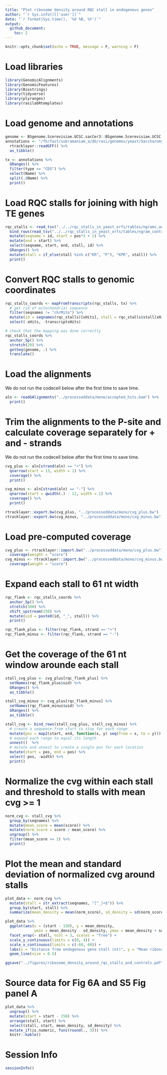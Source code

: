 ```yaml
---
title: "Plot ribosome density around RQC stall in endogenous genes"
author: "`r Sys.info()[['user']]`"
date: "`r format(Sys.time(), '%d %B, %Y')`"
output: 
  github_document:
    toc: 2
---
```


```r
knitr::opts_chunk$set(echo = TRUE, message = F, warning = F)
```


# Load libraries
```r
library(GenomicAlignments)
library(GenomicFeatures)
library(Biostrings)
library(tidyverse)
library(plyranges)
library(rasilabRtemplates)
```

# Load genome and annotations
```r
genome <- BSgenome.Scerevisiae.UCSC.sacCer3::BSgenome.Scerevisiae.UCSC.sacCer3
annotations <- "/fh/fast/subramaniam_a/db/rasi/genomes/yeast/Saccharomyces_cerevisiae/sgd/S288C_reference_genome_R64-1-1_20110203/saccharomyces_cerevisiae_R64-1-1_20110208.gff" %>% 
  rtracklayer::readGFF() %>% 
  as_tibble()

tx <- annotations %>% 
  GRanges() %>% 
  filter(type == "CDS") %>% 
  select(Name) %>% 
  split(.$Name) %>% 
  print()
```

# Load RQC stalls for joining with high TE genes
```r
rqc_stalls <- read_tsv("../../rqc_stalls_in_yeast_orfs/tables/ngrams_annotated.tsv") %>% 
  bind_rows(read_tsv("../../rqc_stalls_in_yeast_orfs/tables/ngram_control_annotated.tsv")) %>%
  mutate(seqname = id, start = pos*3 + 1) %>% 
  mutate(end = start) %>%
  select(seqname, start, end, stall, id) %>% 
  GRanges() %>% 
  mutate(stall = if_else(stall %in% c("KR", "P"), "KPR", stall)) %>% 
  print()
```

# Convert RQC stalls to genomic coordinates

```r
rqc_stalls_coords <- mapFromTranscripts(rqc_stalls, tx) %>% 
  # get rid of mitochondrial sequence
  filter(seqnames != "chrMito") %>% 
  mutate(id = seqnames(rqc_stalls)[xHits], stall = rqc_stalls$stall[xHits]) %>% 
  select(-xHits, -transcriptsHits)

# check that the mapping was done correctly
rqc_stalls_coords %>% 
  anchor_5p() %>% 
  stretch(29) %>% 
  getSeq(genome, .) %>% 
  translate()
```

# Load the alignments

We do not run the codecell below after the first time to save time.

```r
aln <- readGAlignments("../processeddata/mono/accepted_hits.bam") %>% 
  print()
```

# Trim the alignments to the P-site and calculate coverage separately for + and - strands

We do not run the codecell below after the first time to save time.

```r
cvg_plus <- aln[strand(aln) == "+"] %>% 
  qnarrow(start = 13, width = 1) %>% 
  coverage() %>% 
  print()

cvg_minus <- aln[strand(aln) == "-"] %>% 
  qnarrow(start = qwidth(.) - 12, width = 1) %>% 
  coverage() %>% 
  print()

rtracklayer::export.bw(cvg_plus, "../processeddata/mono/cvg_plus.bw")
rtracklayer::export.bw(cvg_minus, "../processeddata/mono/cvg_minus.bw")
```

# Load pre-computed coverage

```r
cvg_plus <- rtracklayer::import.bw("../processeddata/mono/cvg_plus.bw") %>% 
  coverage(weight = "score")
cvg_minus <- rtracklayer::import.bw("../processeddata/mono/cvg_minus.bw") %>% 
  coverage(weight = "score")
```

# Expand each stall to 61 nt width

```r
rqc_flank <- rqc_stalls_coords %>% 
  anchor_5p() %>% 
  stretch(300) %>% 
  shift_upstream(150) %>% 
  mutate(uid = paste0(id, "_", stall)) %>% 
  print()

rqc_flank_plus <- filter(rqc_flank, strand == "+")
rqc_flank_minus <- filter(rqc_flank, strand == "-")
```

# Get the coverage of the 61 nt window arounde each stall

```r
stall_cvg_plus <- cvg_plus[rqc_flank_plus] %>% 
  setNames(rqc_flank_plus$uid) %>% 
  GRanges() %>% 
  as_tibble()

stall_cvg_minus <- cvg_plus[rqc_flank_minus] %>% 
  setNames(rqc_flank_minus$uid) %>% 
  GRanges() %>% 
  as_tibble()

stall_cvg <- bind_rows(stall_cvg_plus, stall_cvg_minus) %>% 
  # create a sequence from start to stop for each range
  mutate(pos = map2(start, end, function(x, y) seq(from = x, to = y))) %>% 
  # expand each range to equal its length
  unnest()  %>% 
  # mutate and unnest to create a single pos for each location
  mutate(start = pos, end = pos) %>% 
  select(-pos, -width) %>% 
  print()
```

# Normalize the cvg within each stall and threshold to stalls with mean cvg >= 1

```r
norm_cvg <- stall_cvg %>% 
  group_by(seqnames) %>% 
  mutate(mean_score = mean(score)) %>% 
  mutate(norm_score = score / mean_score) %>%
  ungroup() %>% 
  filter(mean_score >= 1) %>% 
  print()
```

# Plot the mean and standard deviation of normalized cvg around stalls

```r
plot_data <- norm_cvg %>% 
  mutate(stall = str_extract(seqnames, "[^_]+$")) %>% 
  group_by(start, stall) %>% 
  summarize(mean_density = mean(norm_score), sd_density = sd(norm_score))

plot_data %>% 
  ggplot(aes(x = (start - 150), y = mean_density, 
             ymin = mean_density - sd_density, ymax = mean_density + sd_density)) +
  facet_wrap(~ stall, ncol = 3, scales = "free") +
  scale_y_continuous(limits = c(0, 4)) +
  scale_x_continuous(limits = c(-60, 60)) +
  labs(x = "Distance from endogenous gene stall (nt)", y = "Mean ribosome density (a.u.)") +
  geom_line(size = 0.5) 

ggsave("../figures/ribosome_density_around_rqc_stalls_and_controls.pdf")
```

# Source data for Fig 6A and S5 Fig panel A

```r
plot_data %>% 
  ungroup() %>% 
  mutate(start = start - 150) %>% 
  arrange(stall, start) %>% 
  select(stall, start, mean_density, sd_density) %>% 
  mutate_if(is.numeric, funs(round(., 3))) %>% 
  knitr::kable()
```

# Session Info

```r
sessionInfo()
```


